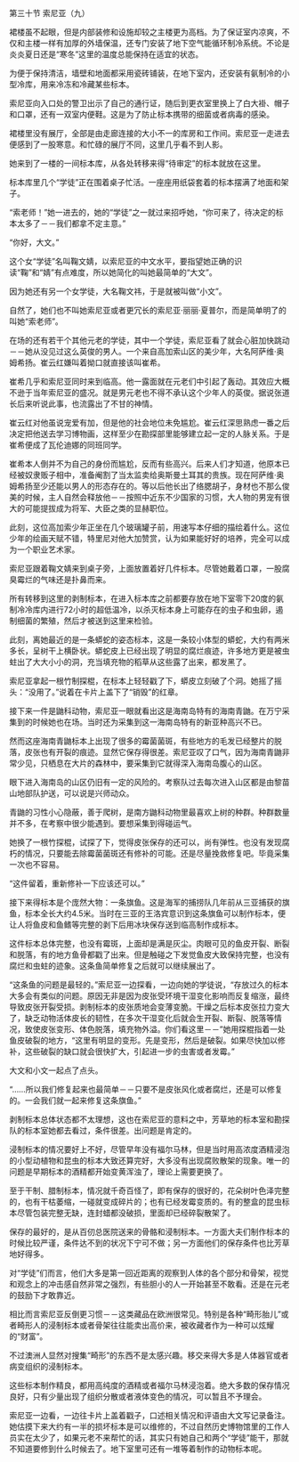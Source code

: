 

第三十节 索尼亚（九）

裙楼虽不起眼，但是内部装修和设施却较之主楼更为高档。为了保证室内凉爽，不仅和主楼一样有加厚的外墙保温，还专门安装了地下空气能循环制冷系统。不论是炎炎夏日还是“寒冬”这里的温度总能保持在适宜的状态。

为便于保持清洁，墙壁和地面都采用瓷砖铺装，在地下室内，还安装有氨制冷的小型冷库，用来冷冻和冷藏某些标本。

索尼亚向入口处的警卫出示了自己的通行证，随后到更衣室里换上了白大褂、帽子和口罩，还有一双室内便鞋。这是为了防止标本携带的细菌或者病毒的感染。

裙楼里没有展厅，全部是由走廊连接的大小不一的库房和工作间。索尼亚一走进去便感到了一股寒意。和忙碌的展厅不同，这里几乎看不到人影。

她来到了一楼的一间标本库，从各处转移来得“待审定”的标本就放在这里。

标本库里几个“学徒”正在围着桌子忙活。一座座用纸袋套着的标本摆满了地面和架子。

“索老师！”她一进去的，她的“学徒”之一就过来招呼她，“你可来了，待决定的标本太多了－－我们都拿不定主意。”

“你好，大文。”

这个女“学徒”名叫鞠文婧，以索尼亚的中文水平，要指望她正确的识读“鞠”和“婧”有点难度，所以她简化的叫她最简单的“大文”。

因为她还有另一个女学徒，大名鞠文祎，于是就被叫做“小文”。

自然了，她们也不叫她索尼亚或者更冗长的索尼亚·丽丽·夏普尔，而是简单明了的叫她“索老师”。

在场的还有若干个其他元老的学徒，其中一个学徒，索尼亚看了就会心脏加快跳动－－她从没见过这么英俊的男人。一个来自高加索山区的美少年，大名阿萨维·奥姆希扬。崔云红嫌叫着拗口就直接该叫崔希。

崔希几乎和索尼亚同时来到临高。他一露面就在元老们中引起了轰动。其效应大概不逊于当年索尼亚的盛况。就是男元老也不得不承认这个少年人的英俊。据说张道长后来听说此事，也流露出了不甘的神情。

崔云红对他虽说宠爱有加，但是他的社会地位未免尴尬。崔云红深思熟虑一番之后决定把他送去学习博物画，这样至少在勘探部里能够建立起一定的人脉关系。于是崔希便成了瓦伦迪娜的同班同学。

崔希本人倒并不为自己的身份而尴尬，反而有些高兴。后来人们才知道，他原本已经被奴隶贩子相中，准备阉割了当太监卖给奥斯曼土耳其的贵族。现在阿萨维·奥姆希扬至少还能以男人的形态存在的。等以后他长出了络腮胡子，身材也不那么俊美的时候，主人自然会释放他－－按照中近东不少国家的习惯，大人物的男宠有很大的可能提拔成为将军、大臣之类的显赫职位。

此刻，这位高加索少年正坐在几个玻璃罐子前，用速写本仔细的描绘着什么。这位少年的绘画天赋不错，特里尼对他大加赞赏，认为如果能好好的培养，完全可以成为一个职业艺术家。

索尼亚跟着鞠文婧来到桌子旁，上面放置着好几件标本。尽管她戴着口罩，一股腐臭霉烂的气味还是扑鼻而来。

所有转移到这里的剥制标本，在进入标本库之前都要存放在地下室零下20度的氨制冷冷库内进行72小时的超低温冷，以杀灭标本身上可能存在的虫子和虫卵，遏制细菌的繁殖，然后才被送到这里来检验。

此刻，离她最近的是一条蟒蛇的姿态标本，这是一条较小体型的蟒蛇，大约有两米多长，呈树干上横卧状。蟒蛇皮上已经出现了明显的腐烂痕迹，许多地方更是被虫蛀出了大大小小的洞，充当填充物的稻草从这些露了出来，都发黑了。

索尼亚拿起一根竹制探棍，在标本上轻轻戳了下，蟒皮立刻破了个洞。她摇了摇头：“没用了。”说着在卡片上盖下了“销毁”的红章。

接下来一件是鼬科动物，索尼亚一眼就看出这是海南岛特有的海南青鼬。在万宁采集到的时候她也在场。当时还为采集到这一海南岛特有的新亚种高兴不已。

然而这座海南青鼬标本上出现了很多的霉菌菌斑，有些地方的毛发已经整片的脱落，皮张也有开裂的痕迹。显然它保存得很差。索尼亚叹了口气，因为海南青鼬非常少见，只栖息在大片的森林中，要采集到它就得深入海南岛腹心的山区。

眼下进入海南岛的山区仍旧有一定的风险的。考察队过去每次进入山区都是由黎苗山地部队护送，可以说是兴师动众。

青鼬的习性小心隐蔽，善于爬树，是南方鼬科动物里最喜欢上树的种群。种群数量并不多，在考察中很少能遇到。要想采集到得碰运气。

她换了一根竹探棍，试探了下，觉得皮张保存的还可以，尚有弹性。也没有发现腐朽的情况，只要能去除霉菌菌斑还有修补的可能。还是尽量挽救修复吧。毕竟采集一次也不容易。

“这件留着，重新修补一下应该还可以。”

接下来得标本是个庞然大物：一条旗鱼。这是海军的捕捞队几年前从三亚捕获的旗鱼，标本全长大约4.5米。当时在三亚的王洛宾意识到这条旗鱼可以制作标本，便让人将鱼皮和鱼鳍等完整的剥下后用冰块保存送到临高制作成标本。

这件标本总体完整，也没有霉斑，上面却是满是灰尘。肉眼可见的鱼皮开裂、断裂和脱落，有的地方鱼骨都戳了出来。但是触碰之下发觉鱼皮大致保持完整，也没有腐烂和虫蛀的迹象。这条鱼简单修复之后就可以继续展出了。

“这条鱼的问题是最轻的。”索尼亚一边探看，一边向她的学徒说，“存放过久的标本大多会有类似的问题。原因无非是因为皮张受环境干湿变化影响而反复缩涨，最终导致皮张开裂受损。剥制标本的皮张质地会变薄变脆。干燥之后标本皮张拉力变大了，缺乏动物活体皮长的韧性，在多次干湿变化后就会生开裂、断裂、脱落等情况，致使皮张变形、体色脱落，填充物外溢。你们看这里－－”她用探棍指着一处鱼皮破裂的地方，“这里有明显的变形。先是变形，然后是破裂。如果尽快加以修补，这些破裂的缺口就会很快扩大，引起进一步的虫害或者发霉。”

大文和小文一起点了点头。

“……所以我们修复起来也最简单－－只要不是皮张风化或者腐烂，还是可以修复的。一会我们就一起来修复这条旗鱼。”

剥制标本总体状态都不太理想，这也在索尼亚的意料之中，芳草地的标本室和勘探队的标本室她都去看过，条件很差。出问题是肯定的。

浸制标本的情况要好上不好，尽管早年没有福尔马林，但是当时用高浓度酒精浸泡的小型动植物和昆虫的标本大致还算完好，大多没有出现腐败散架的现象。唯一的问题是早期标本的酒精都开始变黄浑浊了，理论上需要更换了。

至于干制、腊制标本，情况就千奇百怪了，即有保存的很好的，花朵树叶色泽完整的，也有干枯萎缩，一碰就变成碎片的；也有已经发霉变质的。有的整盒的昆虫标本尽管包装完整无缺，连封蜡都没破损，里面却已经碎裂散架了。

保存的最好的，是从百仞总医院送来的骨骼和浸制标本。一方面大夫们制作标本的时候比较严谨，条件达不到的状况下宁可不做；另一方面他们的保存条件也比芳草地好得多。

对“学徒”们而言，他们大多是第一回近距离的观察到人体的各个部分和骨架，视觉和观念上的冲击感自然非常之强烈，有些胆小的人一开始甚至不敢看。还是在元老的鼓励下才敢靠近。

相比而言索尼亚反倒更习惯－－这类藏品在欧洲很常见。特别是各种“畸形胎儿”或者畸形人的浸制标本或者骨架往往能卖出高价来，被收藏者作为一种可以炫耀的“财富”。

不过澳洲人显然对搜集“畸形”的东西不是太感兴趣。移交来得大多是人体器官或者病变组织的浸制标本。

这些标本制作精良，都用高纯度的酒精或者福尔马林浸泡着。绝大多数的保存情况良好，只有少量出现了组织分散或者液体变色的情况，可以暂且不予理会。

索尼亚一边看，一边往卡片上盖着戳子，口述相关情况和评语由大文写记录备注。她估摸下来大约有一半的损坏标本是可以维修的，不过自然历史博物馆里的工作人员实在太少了，如果元老不来帮忙的话，其实只有她自己和两个“学徒”能干，那就不知道要修到什么时候去了。地下室里可还有一堆等着制作的动物标本呢。


